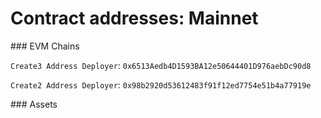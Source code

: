 
# Contract addresses: Mainnet

<div className="space-y-1 mt-4">
  ### EVM Chains
  <EVMChains environment="mainnet" />

`Create3 Address Deployer`: `0x6513Aedb4D1593BA12e50644401D976aebDc90d8`

`Create2 Address Deployer`: `0x98b2920d53612483f91f12ed7754e51b4a77919e`

</div>

<div className="space-y-1 mt-4">
  ### Assets
  <EVMAssets client:only environment="mainnet" />
</div>
